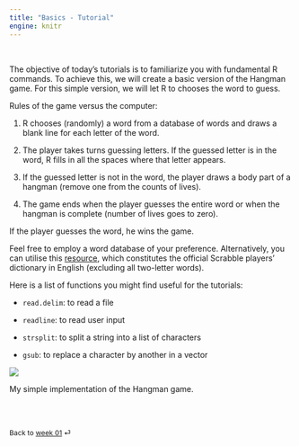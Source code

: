 ```yaml
---
title: "Basics - Tutorial"
engine: knitr
---
```


<br>

The objective of today's tutorials is to familiarize you with fundamental R commands. To achieve this, we will create a basic version of the Hangman game. For this simple version, we will let R to chooses the word to guess.

Rules of the game versus the computer:

1. R chooses (randomly) a word from a database of words and draws a blank line for each letter of the word.

2. The player takes turns guessing letters. If the guessed letter is in the word, R fills in all the spaces where that letter appears.

3. If the guessed letter is not in the word, the player draws a body part of a hangman (remove one from the counts of lives).

4. The game ends when the player guesses the entire word or when the hangman is complete (number of lives goes to zero).

If the player guesses the word, he wins the game.

Feel free to employ a word database of your preference. Alternatively, you can utilise this [resource](./ressources/words.txt), which constitutes the official Scrabble players' dictionary in English (excluding all two-letter words).


Here is a list of functions you might find useful for the tutorials:

* `read.delim`: to read a file

* `readline`: to read user input

* `strsplit`: to split a string into a list of characters

* `gsub`: to replace a character by another in a vector

::: {#fig-hangman}

![](./images/hangman.png)

My simple implementation of the Hangman game.

:::


<br><br>

::: {style="font-size: 0.875em;"}
Back to [week 01](/weeks/week-1.qmd) ⏎
:::